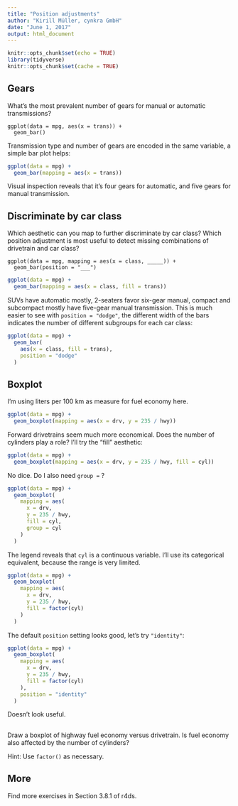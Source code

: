 ```yaml
---
title: "Position adjustments"
author: "Kirill Müller, cynkra GmbH"
date: "June 1, 2017"
output: html_document
---
```


```r
knitr::opts_chunk$set(echo = TRUE)
library(tidyverse)
knitr::opts_chunk$set(cache = TRUE)
```

## Gears

What's the most prevalent number of gears for manual or automatic transmissions?

```
ggplot(data = mpg, aes(x = trans)) +
  geom_bar()
```

Transmission type and number of gears are encoded in the same variable, a simple bar plot helps:

```r
ggplot(data = mpg) +
  geom_bar(mapping = aes(x = trans))
```

Visual inspection reveals that it's four gears for automatic, and five gears for manual transmission.

## Discriminate by car class

Which aesthetic can you map to further discriminate by car class? Which position adjustment is most useful to detect missing combinations of drivetrain and car class?

```
ggplot(data = mpg, mapping = aes(x = class, _____)) +
  geom_bar(position = "___")
```

```r
ggplot(data = mpg) +
  geom_bar(mapping = aes(x = class, fill = trans))
```

SUVs have automatic mostly, 2-seaters favor six-gear manual, compact and subcompact mostly have five-gear manual transmission. This is much easier to see with `position = "dodge"`, the different width of the bars indicates the number of different subgroups for each car class:

```r
ggplot(data = mpg) +
  geom_bar(
    aes(x = class, fill = trans), 
    position = "dodge"
  )
```

## Boxplot

I'm using liters per 100 km as measure for fuel economy here.

```r
ggplot(data = mpg) +
  geom_boxplot(mapping = aes(x = drv, y = 235 / hwy))
```

Forward drivetrains seem much more economical. Does the number of cylinders play a role? I'll try the "fill" aesthetic:

```r
ggplot(data = mpg) +
  geom_boxplot(mapping = aes(x = drv, y = 235 / hwy, fill = cyl))
```

No dice. Do I also need `group =` ?

```r
ggplot(data = mpg) +
  geom_boxplot(
    mapping = aes(
      x = drv,
      y = 235 / hwy,
      fill = cyl,
      group = cyl
    )
  )
```

The legend reveals that `cyl` is a continuous variable. I'll use its categorical equivalent, because the range is very limited.

```r
ggplot(data = mpg) +
  geom_boxplot(
    mapping = aes(
      x = drv,
      y = 235 / hwy,
      fill = factor(cyl)
    )
  )
```

The default `position` setting looks good, let's try `"identity"`:

```r
ggplot(data = mpg) +
  geom_boxplot(
    mapping = aes(
      x = drv,
      y = 235 / hwy,
      fill = factor(cyl)
    ),
    position = "identity"
  )
```

Doesn't look useful.

##

Draw a boxplot of highway fuel economy versus drivetrain. Is fuel economy also affected by the number of cylinders?

Hint: Use `factor()` as necessary.

## More

Find more exercises in Section 3.8.1 of r4ds.
